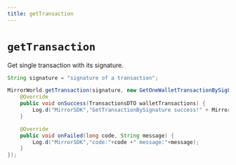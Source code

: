 ```yaml
---
title: getTransaction
---
```


# `getTransaction`
Get single transaction with its signature.

```java
String signature = "signature of a transaction";

MirrorWorld.getTransaction(signature, new GetOneWalletTransactionBySigListener() {
    @Override
    public void onSuccess(TransactionsDTO walletTransactions) {
        Log.d("MirrorSDK","GetTransactionBySignature success!" + MirrorGsonUtils.getInstance().toJson(walletTransactions));
    }

    @Override
    public void onFailed(long code, String message) {
        Log.d("MirrorSDK","code:"+code +" message:"+message);
    }
});
```